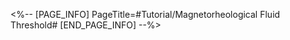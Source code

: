 <%-- [PAGE_INFO]
PageTitle=#Tutorial/Magnetorheological Fluid Threshold#
[END_PAGE_INFO] --%>
{{Tutorial
|sort      = 600801
|title     = Magnetorheological Fluid Threshold
|subtitle  = 
|type      = Adventure
|about     = 
|image1    = Tutorial Magnetorheological Fluid Threshold 1.png{{subst:void|<!--$UPLOAD:<<SpriteOutput/TutorialPic/TutorialPage_600801.png>-<Tutorial Magnetorheological Fluid Threshold 1.png>>}}
|text1     = Rotate the modules to adjust the circuit and direct the electrical current from the {{Color|h|nobold=1|power supply}} to the {{Color|h|nobold=1|end point}}. Repairs are complete when all {{Color|h|nobold=1|end point}} circuits are connected to the current.
|image2    = Tutorial Magnetorheological Fluid Threshold 2.png{{subst:void|<!--$UPLOAD:<<SpriteOutput/TutorialPic/TutorialPage_600802.png>-<Tutorial Magnetorheological Fluid Threshold 2.png>>}}
|text2     = The edges of fixed modules will appear {{Color|h|nobold=1|red}} when selected.
}}